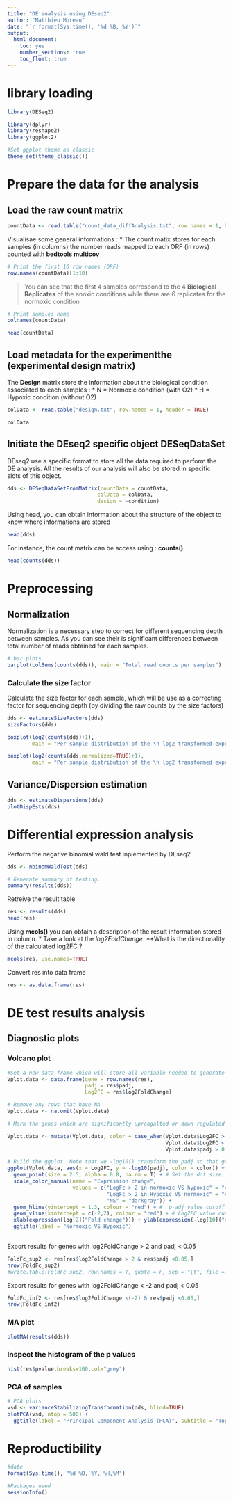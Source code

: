 ```yaml
---
title: "DE analysis using DEseq2"
author: "Matthieu Moreau"
date: "`r format(Sys.time(), '%d %B, %Y')`"
output: 
  html_document: 
    toc: yes
    number_sections: true
    toc_float: true
---
```



# library loading
```r
library(DESeq2)

library(dplyr)
library(reshape2)
library(ggplot2)

#Set ggplot theme as classic
theme_set(theme_classic())
```

# Prepare the data for the analysis

## Load the raw count matrix

```r
countData <- read.table("count_data_diffAnalysis.txt", row.names = 1, header = TRUE)
```

Visualisae some general informations : 
  * The count matix stores for each samples (in columns) the number reads mapped to each
  ORF (in rows) counted with **bedtools multicov**
  

```r
# Print the first 10 row names (ORF)
row.names(countData)[1:10]
```

> You can see that the first 4 samples correspond to the 4 **Biological Replicates** of
> the anoxic conditions while there are 6 replicates for the normoxic condition

```r
# Print samples name
colnames(countData)
```


```r
head(countData)
```

## Load metadata for the experimentthe (experimental design matrix)

The **Design** matrix store the information about the biological condition associated to each samples :
  * N = Normoxic condition (with O2)
  * H = Hypoxic condition  (without O2)

```r
colData <- read.table("design.txt", row.names = 1, header = TRUE)

colData
```


## Initiate the DEseq2 specific object **DESeqDataSet**

DEseq2 use a specific format to store all the data required to perform the DE analysis. All the results of our analysis will also be stored in specific slots of this object.

```r
dds <- DESeqDataSetFromMatrix(countData = countData,
                             colData = colData,
                             design = ~condition)
```

Using head, you can obtain information about the structure of the object to know where informations are stored

```r
head(dds)
```

For instance, the count matrix can be access using : **counts()**

```r
head(counts(dds))
```


# Preprocessing

## Normalization

Normalization is a necessary step to correct for different sequencing depth between samples. As you can see their is significant differences between total number of reads obtained for each samples.

```r
# bar plots
barplot(colSums(counts(dds)), main = "Total read counts per samples")
```

### Calculate the size factor

Calculate the size factor for each sample, which will be use as a correcting factor for sequencing depth (by dividing the raw counts by the size factors)

```r
dds <- estimateSizeFactors(dds)
sizeFactors(dds)
```

```r
boxplot(log2(counts(dds)+1),
        main = "Per sample distribution of the \n log2 transformed expression value before normalization")

boxplot(log2(counts(dds,normalized=TRUE)+1),
        main = "Per sample distribution of the \n log2 transformed expression value after normalization")
```

## Variance/Dispersion estimation

```r
dds <- estimateDispersions(dds)
plotDispEsts(dds)
```

# Differential expression analysis

Perform the negative binomial wald test inplemented by DEseq2

```r
dds <- nbinomWaldTest(dds)

# Generate summary of testing. 
summary(results(dds))
```

Retreive the result table 

```r
res <- results(dds)
head(res)
```

Using **mcols()** you can obtain a description of the result information stored in column.
 * Take a look at the *log2FoldChange*. **What is the directionality of the calculated log2FC ?

```r
mcols(res, use.names=TRUE)
```

Convert res into data frame

```r
res <- as.data.frame(res)
```


# DE test results analysis

## Diagnostic plots

### Volcano plot

```r
#Set a new data frame which will store all variable needed to generate the volcano plot
Vplot.data <- data.frame(gene = row.names(res),
                         padj = res$padj, 
                         Log2FC = res$log2FoldChange)

# Remove any rows that have NA 
Vplot.data <- na.omit(Vplot.data)

# Mark the genes which are significantly upreagalted or down regulated by an absolute logFC > 2

Vplot.data <- mutate(Vplot.data, color = case_when(Vplot.data$Log2FC > 2 & Vplot.data$padj < 0.05 ~ "LogFc > 2 in normoxic VS hypoxic",
                                                   Vplot.data$Log2FC < -2 & Vplot.data$padj < 0.05 ~ "LogFc > 2 in Hypoxic VS normoxic",
                                                   Vplot.data$padj > 0.05 | abs(Vplot.data$Log2FC) < 2 ~ "NS"))
```

```r
# Build the ggplot. Note that we -log10() transform the padj so that gene with the lowest padj will have the higest y axis value
ggplot(Vplot.data, aes(x = Log2FC, y = -log10(padj), color = color)) + # Set the default plot
  geom_point(size = 2.5, alpha = 0.8, na.rm = T) + # Set the dot size
  scale_color_manual(name = "Expression change",
                     values = c("LogFc > 2 in normoxic VS hypoxic" = "#008B00",
                                "LogFc > 2 in Hypoxic VS normoxic" = "#CD4F39",
                                "NS" = "darkgray")) +
  geom_hline(yintercept = 1.3, colour = "red") + #  p-adj value cutoff
  geom_vline(xintercept = c(-2,2), colour = "red") + # Log2FC value cutoff
  xlab(expression(log[2]("Fold change"))) + ylab(expression(-log[10]("adjusted p-value"))) +
  ggtitle(label = "Normoxic VS Hypoxic")
  
```

Export results for genes with log2FoldChange > 2 and padj < 0.05

```r
FoldFc_sup2 <- res[res$log2FoldChange > 2 & res$padj <0.05,]
nrow(FoldFc_sup2)
#write.table(FoldFc_sup2, row.names = T, quote = F, sep = "\t", file = "../results/RNAseq_FoldFc_sup2.txt")
```

Export results for genes with log2FoldChange < -2 and padj < 0.05

```r
FoldFc_inf2 <- res[res$log2FoldChange <(-2) & res$padj <0.05,]
nrow(FoldFc_inf2)
```


### MA plot

```r
plotMA(results(dds))
```

### Inspect the histogram of the p values

```r
hist(res$pvalue,breaks=100,col="grey")
```

### PCA of samples

```r
# PCA plots
vsd <- varianceStabilizingTransformation(dds, blind=TRUE)
plotPCA(vsd, ntop = 500) + 
  ggtitle(label = "Principal Component Analysis (PCA)", subtitle = "Top 500 most variable genes")
```

# Reproductibility
```r
#date
format(Sys.time(), "%d %B, %Y, %H,%M")

#Packages used
sessionInfo()
```
